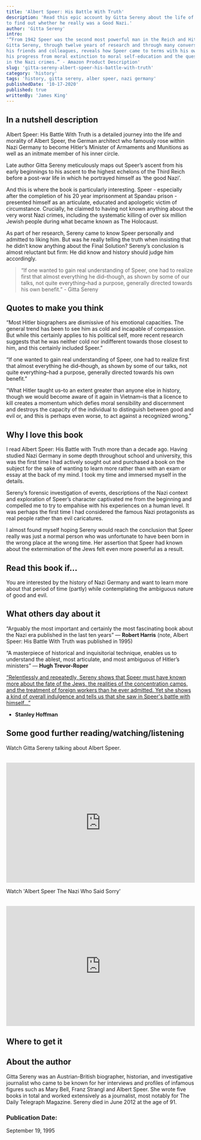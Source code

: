 ```yaml
---
title: 'Albert Speer: His Battle With Truth'
description: 'Read this epic account by Gitta Sereny about the life of Albert Speer 
to find out whether he really was a Good Nazi.'
author: 'Gitta Sereny'
intro:
'“From 1942 Speer was the second most powerful man in the Reich and Hitler’s right-hand man. 
Gitta Sereny, through twelve years of research and through many conversations with Speer, 
his friends and colleagues, reveals how Speer came to terms with his own acts and failures to act, 
his progress from moral extinction to moral self-education and the question of his real culpability 
in the Nazi crimes.” - Amazon Product Description'
slug: 'gitta-sereny-albert-speer-his-battle-with-truth'
category: 'history'
tags: 'history, gitta sereny, alber speer, nazi germany'
publishedDate: '10-17-2020'
published: true
writtenBy: 'James King'
---
```



## In a nutshell description

Albert Speer: His Battle With Truth is a detailed journey into the life and morality 
of Albert Speer, the German architect who famously rose within Nazi Germany to become 
Hitler’s Minister of Armaments and Munitions as well as an initmate member of his 
inner circle.

Late author Gitta Sereny meticulously maps out Speer’s ascent from his early beginnings 
to his ascent to the highest echelons of the Third Reich before a post-war life in which 
he portrayed himself as ‘the good Nazi’.

And this is where the book is particularly interesting. Speer - especially after the completion 
of his 20 year imprisonment at Spandau prison - presented himself as an articulate, educated and 
apologetic victim of circumstance. Crucially, he claimed to having not known anything about the 
very worst Nazi crimes, including the systematic killing of over six million Jewish people during 
what became known as The Holocaust.

As part of her research, Sereny came to know Speer personally and admitted to liking him. But was 
he really telling the truth when insisting that he didn’t know anything about the Final Solution?
Sereny’s conclusion is almost reluctant but firm: He did know and history should judge him accordingly.

> “If one wanted to gain real understanding of Speer, one had to realize first that almost everything 
> he did–though, as shown by some of our talks, not quite everything–had a purpose, generally directed 
> towards his own benefit.” - Gitta Sereny

## Quotes to make you think

“Most Hitler biographers are dismissive of his emotional capacities. The general trend has been to see him 
as cold and incapable of compassion. But while this certainly applies to his political self, more recent 
research suggests that he was neither cold nor indifferent towards those closest to him, and this certainly 
included Speer.”

“If one wanted to gain real understanding of Speer, one had to realize first that almost everything he did–though, 
as shown by some of our talks, not quite everything–had a purpose, generally directed towards his own benefit.”

“What Hitler taught us–to an extent greater than anyone else in history, though we would become aware of it again 
in Vietnam–is that a licence to kill creates a momentum which defies moral sensibility and discernment and destroys 
the capacity of the individual to distinguish between good and evil or, and this is perhaps even worse, to act against 
a recognized wrong.”


## Why I love this book

I read Albert Speer: His Battle with Truth more than a decade ago. Having studied Nazi Germany in some depth throughout 
school and university, this was the first time I had actively sought out and purchased a book on the subject for the 
sake of wanting to learn more rather than with an exam or essay at the back of my mind. I took my time and immersed myself 
in the details.

Sereny’s forensic investigation of events, descriptions of the Nazi context and exploration of Speer’s character captivated 
me from the beginning and compelled me to try to empahise with his experiences on a human level. It was perhaps the first time 
I had considered the famous Nazi protagonists as real people rather than evil caricatures.

I almost found myself hoping Sereny would reach the conclusion that Speer really was just a normal person who was unfortunate 
to have been born in the wrong place at the wrong time. Her assertion that Speer had known about the extermination of the Jews 
felt even more powerful as a result.

## Read this book if…

You are interested by the history of Nazi Germany and want to learn more about that period of time (partly) while contemplating 
the ambiguous nature of good and evil.

## What others day about it

“Arguably the most important and certainly the most fascinating book about the Nazi era published in the last ten years” 
— **Robert Harris** (note, Albert Speer: His Battle With Truth was published in 1995) 

“A masterpiece of historical and inquisitorial technique, enables us to understand the ablest, most articulate, and most 
ambiguous of Hitler’s ministers”  — **Hugh Trevor-Roper**

[“Relentlessly and repeatedly, Sereny shows that Speer must have known more about the fate of the Jews, the realities of the 
concentration camps, and the treatment of foreign workers than he ever admitted. Yet she shows a kind of overall indulgence and 
tells us that she saw in Speer's battle with himself…”](https://www.foreignaffairs.com/reviews/capsule-review/1996-03-01/albert-speer-his-battle-truth)
- **Stanley Hoffman**

## Some good further reading/watching/listening

Watch Gitta Sereny talking about Albert Speer.

<br />
<iframe
  width="100%"
  height="320px"
  src="https://www.youtube.com/embed/m3dD_Bka_kc"
  frameBorder="0"
  allow="accelerometer; autoplay; encrypted-media; gyroscope; picture-in-picture"
  allowFullScreen
></iframe>

Watch 'Albert Speer The Nazi Who Said Sorry'

<br />
<iframe
  width="100%"
  height="320px"
  src="https://www.youtube.com/embed/al3gsNlZa1U"
  frameBorder="0"
  allow="accelerometer; autoplay; encrypted-media; gyroscope; picture-in-picture"
  allowFullScreen
></iframe>


## Where to get it

<AmazonCta
  bookSummary
  link="https://www.amazon.com/Albert-Speer-His-Battle-Truth/dp/0679768122/ref=as_li_ss_tl?_encoding=UTF8&qid=1602422486&sr=8-1&linkCode=ll1&tag=paperbacktrav-20&linkId=08e9bdeb286a0591cbbc91dae83f0e36&language=en_US"
/>

## About the author

Gitta Sereny was an Austrian-British biographer, historian, and investigative journalist 
who came to be known for her interviews and profiles of infamous figures such as Mary Bell, 
Franz Strangl and Albert Speer. She wrote five books in total and worked extensively as a 
journalist, most notably for The Daily Telegraph Magazine. Sereny died in June 2012 at the 
age of 91.

### Publication Date:

September 19, 1995
